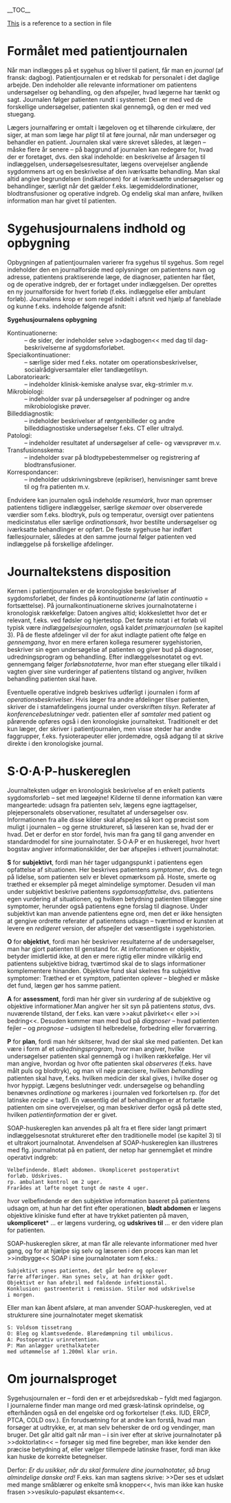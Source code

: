 __TOC__

[[1_Mødet_mellem_læge_og_patient.rst#specielle-forhold|This]] is a reference to a section in file

= Formålet med patientjournalen =

Når man indlægges på et sygehus og bliver til patient, får man en ''journal'' (af fransk: dagbog). Patientjournalen er et redskab for personalet i det daglige arbejde. Den indeholder alle relevante informationer om patientens undersøgelser og behandling, og den afspejler, hvad lægerne har tænkt og sagt. Journalen følger patienten rundt i systemet: Den er med ved de forskellige undersøgelser, patienten skal gennemgå, og den er med ved stuegang.

Lægers journalføring er omtalt i lægeloven og et tilhørende cirkulære, der siger, at man som læge har ''pligt'' til at føre journal, når man undersøger og behandler en patient. Journalen skal være skrevet således, at lægen – måske flere år senere – på baggrund af journalen kan redegøre for, hvad der er foretaget, dvs. den skal indeholde: en beskrivelse af årsagen til indlæggelsen, undersøgelsesresultater, lægens overvejelser angående sygdommens art og en beskrivelse af den iværksatte behandling. Man skal altid angive begrundelsen (indikationen) for at iværksætte undersøgelser og behandlinger, særligt når det gælder f.eks. lægemiddelordinationer, blodtransfusioner og operative indgreb. Og endelig skal man anføre, hvilken information man har givet til patienten.

= Sygehusjournalens indhold og opbygning =

Opbygningen af patientjournalen varierer fra sygehus til sygehus. Som regel indeholder den en journalforside med oplysninger om patientens navn og adresse, patientens praktiserende læge, de diagnoser, patienten har fået, og de operative indgreb, der er fortaget under indlæggelsen. Der oprettes en ny journalforside for hvert forløb (f.eks. indlæggelse eller ambulant forløb). Journalens krop er som regel inddelt i afsnit ved hjælp af faneblade og kunne f.eks. indeholde følgende afsnit:

'''Sygehusjournalens opbygning'''

; Kontinuationerne:
: – de sider, der indeholder selve &gt;&gt;dagbogen&lt;&lt; med dag til dag-beskrivelserne af sygdomsforløbet.
; Specialkontinuationer:
: – særlige sider med f.eks. notater om operationsbeskrivelser, socialrådgiversamtaler eller tandlægetilsyn.
; Laboratorieark:
: – indeholder klinisk-kemiske analyse svar, ekg-strimler m.v.
; Mikrobiologi:
: – indeholder svar på undersøgelser af podninger og andre mikrobiologiske prøver.
; Billeddiagnostik:
: – indeholder beskrivelser af røntgenbilleder og andre billeddiagnostiske undersøgelser f.eks. CT eller ultralyd.
; Patologi:
: – indeholder resultatet af undersøgelser af celle- og vævsprøver m.v.
; Transfusionsskema:
: – indeholder svar på blodtypebestemmelser og registrering af blodtransfusioner.
; Korrespondancer:
: – indeholder udskrivningsbreve (epikriser), henvisninger samt breve til og fra patienten m.v.

Endvidere kan journalen også indeholde ''resuméark'', hvor man opremser patientens tidligere indlæggelser, særlige ''skemaer'' over observerede værdier som f.eks. blodtryk, puls og temperatur, oversigt over patientens medicinstatus eller særlige ''ordinationsark'', hvor bestilte undersøgelser og iværksatte behandlinger er opført. De fleste sygehuse har indført fællesjournaler, således at den samme journal følger patienten ved indlæggelse på forskellige afdelinger.

= Journaltekstens disposition =

Kernen i patientjournalen er de kronologiske beskrivelser af sygdomsforløbet, der findes på ''kontinuationerne'' (af latin ''continuatio'' = fortsættelse). På journalkontinuationerne skrives journalnotaterne i kronologisk rækkefølge: Datoen angives altid; klokkeslettet hvor det er relevant, f.eks. ved fødsler og hjertestop. Det første notat i et forløb vil typisk være ''indlæggelsesjournalen'', også kaldet ''primærjournalen'' (se kapitel 3). På de fleste afdelinger vil der for akut indlagte patient ofte følge en ''gennemgang'', hvor en mere erfaren kollega resumerer sygehistorien, beskriver sin egen undersøgelse af patienten og giver bud på diagnoser, udredningsprogram og behandling. Efter indlæggelsesnotatet og evt. gennemgang følger ''forløbsnotaterne'', hvor man efter stuegang eller tilkald i vagten giver sine vurderinger af patientens tilstand og angiver, hvilken behandling patienten skal have.

Eventuelle operative indgreb beskrives udførligt i journalen i form af ''operationsbeskrivelser''. Hvis læger fra andre afdelinger tilser patienten, skriver de i stamafdelingens journal under overskriften ''tilsyn''. Referater af ''konferencebeslutninger'' vedr. patienten eller af ''samtaler'' med patient og pårørende opføres også i den kronologiske journaltekst. Traditionelt er det kun læger, der skriver i patientjournalen, men visse steder har andre faggrupper, f.eks. fysioterapeuter eller jordemødre, også adgang til at skrive direkte i den kronologiske journal.

= S·O·A·P-huskereglen =

Journalteksten udgør en kronologisk beskrivelse af en enkelt patients sygdomsforløb – set med lægeøjne! Kilderne til denne information kan være mangeartede: udsagn fra patienten selv, lægens egne iagttagelser, plejepersonalets observationer, resultatet af undersøgelser osv. Informationen fra alle disse kilder skal afspejles så kort og præcist som muligt i journalen – og gerne struktureret, så læseren kan se, hvad der er hvad. Det er derfor en stor fordel, hvis man fra gang til gang anvender en standardmodel for sine journalnotater. S·O·A·P er en huskeregel, hvor hvert bogstav angiver informationskilder, der bør afspejles i ethvert journalnotat:

'''S''' for '''subjektivt''', fordi man hér tager udgangspunkt i patientens egen opfattelse af situationen. Her beskrives patientens ''symptomer'', dvs. de tegn på lidelse, som patienten selv er blevet opmærksom på. Hoste, smerte og træthed er eksempler på meget almindelige symptomer. Desuden vil man under subjektivt beskrive patientens ''sygdomsopfattelse'', dvs. patientens egen vurdering af situationen, og hvilken betydning patienten tillægger sine symptomer, herunder også patientens egne forslag til diagnose. Under subjektivt kan man anvende patientens egne ord, men det er ikke hensigten at gengive ordrette referater af patientens udsagn – tværtimod er kunsten at levere en ''redigeret'' version, der afspejler det væsentligste i sygehistorien.

'''O''' for '''objektivt''', fordi man hér beskriver resultaterne af de undersøgelser, man har gjort patienten til genstand for. At informationen er objektiv, betyder imidlertid ikke, at den er mere rigtig eller mindre vilkårlig end patientens subjektive bidrag, tværtimod skal de to slags informationer komplementere hinanden. Objektive fund skal skelnes fra subjektive symptomer: Træthed er et symptom, patienten oplever – bleghed er måske det fund, lægen gør hos samme patient.

'''A''' for '''assessment''', fordi man hér giver sin ''vurdering'' af de subjektive og objektive informationer.Man angiver her sit syn på patientens ''status'', dvs. nuværende tilstand, der f.eks. kan være &gt;&gt;akut påvirket&lt;&lt; eller &gt;&gt;i bedring&lt;&lt;. Desuden kommer man med bud på ''diagnoser'' – hvad patienten fejler – og ''prognose'' – udsigten til helbredelse, forbedring eller forværring.

'''P''' for '''plan''', fordi man hér skitserer, hvad der skal ske med patienten. Det kan være i form af et ''udredningsprogram'', hvor man angiver, hvilke undersøgelser patienten skal gennemgå og i hvilken rækkefølge. Her vil man angive, hvordan og hvor ofte patienten skal ''observeres'' (f.eks. have målt puls og blodtryk), og man vil nøje præcisere, hvilken ''behandling'' patienten skal have, f.eks. hvilken medicin der skal gives, i hvilke doser og hvor hyppigt. Lægens beslutninger vedr. undersøgelse og behandling benævnes ''ordinatione'' og markeres i journalen ved forkortelsen rp. (for det latinske ''recipe'' = tag!). En væsentlig del af behandlingen er at fortælle patienten om sine overvejelser, og man beskriver derfor også på dette sted, hvilken ''patientinformation'' der er givet.

SOAP-huskereglen kan anvendes på alt fra et flere sider langt primært indlæggelsesnotat struktureret efter den traditionelle model (se kapitel 3) til et ultrakort journalnotat. Anvendelsen af SOAP-huskereglen kan illustreres med flg. journalnotat på en patient, der netop har gennemgået et mindre operativt indgreb:

<pre>Velbefindende. Blødt abdomen. Ukompliceret postoperativt
forløb. Udskrives.
rp. ambulant kontrol om 2 uger.
Frarådes at løfte noget tungt de næste 4 uger.</pre>
hvor velbefindende er den subjektive information baseret på patientens udsagn om, at hun har det fint efter operationen, '''blødt abdomen''' er lægens objektive kliniske fund efter at have trykket patienten på maven, '''ukompliceret'''* ... er lægens vurdering, og '''udskrives til''' ... er den videre plan for patienten.

SOAP-huskereglen sikrer, at man får alle relevante informationer med hver gang, og for at hjælpe sig selv og læseren i den proces kan man let &gt;&gt;indbygge&lt;&lt; SOAP i sine journalnotater som f.eks.:

<pre>Subjektivt synes patienten, det går bedre og oplever
færre afføringer. Han synes selv, at han drikker godt.
Objektivt er han afebril med faldende infektionstal.
Konklusion: gastroenterit i remission. Stiler mod udskrivelse
i morgen.</pre>
Eller man kan åbent afsløre, at man anvender SOAP-huskereglen, ved at strukturere sine journalnotater meget skematisk

<pre>S: Voldsom tissetrang
O: Bleg og klamtsvedende. Blæredæmpning til umbilicus.
A: Postoperativ urinretention.
P: Man anlægger urethalkateter
med udtømmelse af 1.200ml klar urin.</pre>
= Om journalsproget =

Sygehusjournalen er – fordi den er et arbejdsredskab – fyldt med fagjargon. I journalerne finder man mange ord med græsk-latinsk oprindelse, og efterhånden også en del engelske ord og forkortelser (f.eks. IUD, ERCP, PTCA, COLD osv.). En forudsætning for at andre kan forstå, hvad man forsøger at udtrykke, er, at man selv behersker de ord og vendinger, man bruger. Det går altid galt når man – i sin iver efter at skrive journalnotater på &gt;&gt;doktorlatin&lt;&lt; – forsøger sig med fine begreber, man ikke kender den præcise betydning af, eller vælger tillempede latinske fraser, fordi man ikke kan huske de korrekte betegnelser.

Derfor: ''Er du usikker, når du skal formulere dine journalnotater, så brug almindelige danske ord!'' F.eks. kan man sagtens skrive: &gt;&gt;Der ses et udslæt med mange småblærer og enkelte små knopper&lt;&lt;, hvis man ikke kan huske frasen &gt;&gt;vesikulo-papuløst eksantem&lt;&lt;.
